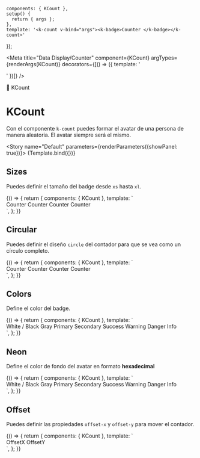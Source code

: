 
    components: { KCount },
    setup() {
      return { args };
    },
    template: '<k-count v-bind="args"><k-badge>Counter </k-badge></k-count>'
});

<Meta title="Data Display/Counter" component={KCount} argTypes={renderArgs(KCount)} decorators={[() => ({ template: '<div class="flex items-center justify-center p-10"><story /></div>' })]} />

<SHead image="https://media3.giphy.com/media/xUNd9DLukkavmhybAs/giphy.gif?cid=ecf05e47xzzzzsltihe9wazd1im6vmw688bmhg87fooqu7pg&rid=giphy.gif&ct=g">🧮 KCount</SHead>

# KCount
Con el componente `k-count` puedes formar el avatar de una persona de manera aleatoria. El avatar siempre será el mismo.

<Story name="Default" parameters={renderParameters({showPanel: true})}>
  {Template.bind({})}
</Story>

<ArgsTable story="Default" />

## **Sizes**
Puedes definir el tamaño del badge desde `xs` hasta `xl`.

<Canvas>
  <Story name="Sizes" argTypes={renderArgs(KCount, {}, true)} parameters={renderParameters({showPanel: false})}>
    {() => {
      return {
        components: { KCount },
        template: `
          <div class="flex flex-row gap-8 items-center">
            <k-count size="xs" :value="199"><k-badge size="xs">Counter </k-badge></k-count>
            <k-count size="sm" :value="199"><k-badge size="sm">Counter </k-badge></k-count>
            <k-count size="md" :value="199"><k-badge size="md">Counter </k-badge></k-count>
            <k-count size="lg" :value="199"><k-badge size="lg">Counter </k-badge></k-count>
          </div>
        `,
      };
    }}
  </Story>
</Canvas>

## **Circular**
Puedes definir el diseño `circle` del contador para que se vea como un círculo completo.

<Canvas>
  <Story name="Circular" argTypes={renderArgs(KCount, {}, true)} parameters={renderParameters({showPanel: false})}>
    {() => {
      return {
        components: { KCount },
        template: `
          <div class="flex flex-row gap-8 items-center">
            <k-count circle size="xs" :value="199"><k-badge size="xs">Counter </k-badge></k-count>
            <k-count circle size="sm" :value="199"><k-badge size="sm">Counter </k-badge></k-count>
            <k-count circle size="md" :value="199"><k-badge size="md">Counter </k-badge></k-count>
            <k-count circle size="lg" :value="199"><k-badge size="lg">Counter </k-badge></k-count>
          </div>
        `,
      };
    }}
  </Story>
</Canvas>

## **Colors**
Define el color del badge.

<Canvas>
  <Story name="Colors" argTypes={renderArgs(KCount, {}, true)} parameters={renderParameters({showPanel: false})}>
    {() => {
      return {
        components: { KCount },
        template: `
          <div class="flex flex-row gap-8 items-center w-full">
            <k-count color="white" :value="199"><k-badge>White / Black</k-badge></k-count>
            <k-count color="gray" :value="199"><k-badge>Gray</k-badge></k-count>
            <k-count color="primary" :value="199"><k-badge>Primary</k-badge></k-count>
            <k-count color="secondary" :value="199"><k-badge>Secondary</k-badge></k-count>
            <k-count color="success" :value="199"><k-badge>Success</k-badge></k-count>
            <k-count color="warning" :value="199"><k-badge>Warning</k-badge></k-count>
            <k-count color="danger" :value="199"><k-badge>Danger</k-badge></k-count>
            <k-count color="info" :value="199"><k-badge>Info</k-badge></k-count>
          </div>
        `,
      };
    }}
  </Story>
</Canvas>

## **Neon**
Define el color de fondo del avatar en formato **hexadecimal**

<Canvas>
  <Story name="Neon" argTypes={renderArgs(KCount, {}, true)} parameters={renderParameters({showPanel: false})}>
    {() => {
      return {
        components: { KCount },
        template: `
           <div class="flex flex-row gap-8 items-center w-full">
            <k-count neon color="white" :value="199"><k-badge>White / Black</k-badge></k-count>
            <k-count neon color="gray" :value="199"><k-badge>Gray</k-badge></k-count>
            <k-count neon color="primary" :value="199"><k-badge>Primary</k-badge></k-count>
            <k-count neon color="secondary" :value="199"><k-badge>Secondary</k-badge></k-count>
            <k-count neon color="success" :value="199"><k-badge>Success</k-badge></k-count>
            <k-count neon color="warning" :value="199"><k-badge>Warning</k-badge></k-count>
            <k-count neon color="danger" :value="199"><k-badge>Danger</k-badge></k-count>
            <k-count neon color="info" :value="199"><k-badge>Info</k-badge></k-count>
          </div>
        `,
      };
    }}
  </Story>
</Canvas>

## **Offset**
Puedes definir las propiedades `offset-x` y `offset-y` para mover el contador.

<Canvas>
  <Story name="Offset" argTypes={renderArgs(KCount, {}, true)} parameters={renderParameters({showPanel: false})}>
    {() => {
      return {
        components: { KCount },
        template: `
          <div class="flex flex-row gap-8 items-center">
            <k-count offset-x="-80"><k-badge>OffsetX</k-badge></k-count>
            <k-count offset-y="26"><k-badge>OffsetY</k-badge></k-count>
          </div>
        `,
      };
    }}
  </Story>
</Canvas>